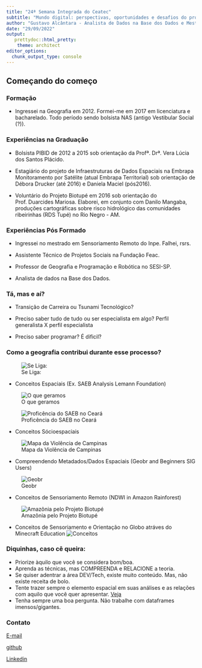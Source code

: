 ```yaml
---
title: "24ª Semana Integrada do Ceatec"
subtitle: "Mundo digital: perspectivas, oportunidades e desafios do profissional atual"
author: "Gustavo Alcântara - Analista de Dados na Base dos Dados e Mestrando em Demografia na Unicamp"
date: "29/09/2022"
output:
   prettydoc::html_pretty:
    theme: architect
editor_options: 
  chunk_output_type: console
---
```


## Começando do começo
### Formação
- Ingressei na Geografia em 2012. Formei-me em 2017 em licenciatura e bacharelado. Todo período sendo bolsista NAS (antigo Vestibular Social (?)). 

### Experiências na Graduação
- Bolsista PIBID de 2012 a 2015 sob orientação da Profª. Drª. Vera Lúcia dos Santos Plácido. 

- Estagiário do projeto de Infraestruturas de Dados Espaciais na Embrapa Monitoramento por Satélite (atual Embrapa Territorial) sob orientação de Débora Drucker (até 2016) e Daniela Maciel (pós2016). 

- Voluntário do Projeto Biotupé em 2016 sob orientação do Prof. Duarcides Mariosa. Elaborei, em conjunto com Danilo Mangaba, produções  cartográficas sobre risco hidrológico das comunidades ribeirinhas (RDS Tupé) no Rio Negro - AM.

### Experiências Pós Formado
- Ingressei no mestrado em Sensoriamento Remoto do Inpe. Falhei, rsrs. 

- Assistente Técnico de Projetos Sociais na Fundação Feac.

- Professor de Geografia e Programação e Robótica no SESI-SP.

- Analista de dados na Base dos Dados. 

### Tá, mas e aí? 
- Transição de Carreira ou Tsunami Tecnológico?

- Preciso saber tudo de tudo ou ser especialista em algo? Perfil generalista X perfil especialista

- Preciso saber programar? É dificil? 

### Como a geografia contribui durante esse processo?
![Se Liga:](C:/Users/User/Desktop/Gustavo/coisas/apresentacao_pucc/apresentacao_pucc/geografia_explicando.PNG)

- Conceitos Espaciais (Ex. SAEB Analysis Lemann Foundation)

![O que geramos](C:/Users/User/Desktop/Gustavo/coisas/apresentacao_pucc/apresentacao_pucc/escolas_codigo.PNG)

![Proficência do SAEB no Ceará](C:/Users/User/Desktop/Gustavo/coisas/apresentacao_pucc/apresentacao_pucc/ceara_schools.PNG)

- Conceitos Sócioespaciais

![Mapa da Violência de Campinas](C:/Users/User/Desktop/Gustavo/coisas/apresentacao_pucc/apresentacao_pucc/mapa_violencia.PNG)

- Compreendendo Metadados/Dados Espaciais (Geobr and Beginners SIG Users)

![Geobr](C:/Users/User/Desktop/Gustavo/coisas/apresentacao_pucc/apresentacao_pucc/qgis.PNG)

- Conceitos de Sensoriamento Remoto (NDWI in Amazon Rainforest)

![Amazônia pelo Projeto Biotupé](C:/Users/User/Desktop/Gustavo/coisas/apresentacao_pucc/apresentacao_pucc/amazon.PNG)

- Conceitos de Sensoriamento e Orientação no Globo atráves do Minecraft Education
![Conceitos](C:/Users/User/Desktop/Gustavo/coisas/apresentacao_pucc/apresentacao_pucc/mine.PNG)

### Diquinhas, caso cê queira:
- Priorize àquilo que você se considera bom/boa. 
- Aprenda as técnicas, mas COMPREENDA e RELACIONE a teoria. 
- Se quiser adentrar a área DEV/Tech, existe muito conteúdo. Mas, não existe receita de bolo. 
- Tente trazer sempre o elemento espacial em suas análises e as relações com aquilo que você quer apresentar. [Veja](https://gustavoalcantara.github.io/bd_eleicoes/) 
- Tenha sempre uma boa pergunta. Não trabalhe com dataframes imensos/gigantes.

### Contato
[E-mail](mailto:gustavo.ca.geografia@gmail.com)

[github](https://github.com/gustavoalcantara)

[Linkedin](https://www.linkedin.com/in/gustavoalcantarageografia/)
